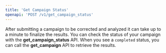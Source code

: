 ```yaml
---
title: 'Get Campaign Status'
openapi: 'POST /v1/get_campaign_status'
---
```

After submitting a campaign to be corrected and analyzed it can take up to a minute to finalize the results. You can check the status of your campaign with the **get_campaign_status** API. When you see a `completed` status, you can call the **get_campaign** API to retrieve the results.